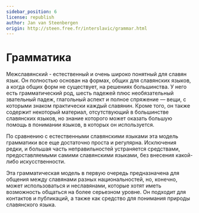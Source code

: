 ```yaml
---
sidebar_position: 6
license: republish
author: Jan van Steenbergen
origin: http://steen.free.fr/interslavic/grammar.html
---
```



# Грамматика

Межславянский - естественный и очень широко понятный для славян язык. Он полностью основан на формах, общих для славянских языков, а когда общих форм не существует, на решениях большинства. У него есть грамматический род, шесть падежей плюс необязательный звательный падеж, глагольный аспект и полное спряжение — вещи, с которыми знаком практически каждый славянин. Кроме того, он также содержит некоторый материал, отсутствующий в большинстве славянских языков, но знание которого может оказать большую помощь в понимании языков, в которых он используется.

По сравнению с естественными славянскими языками эта модель грамматики все еще достаточно проста и регулярна. Исключения редки, и большая часть неправильностей устраняется средствами, предоставляемыми самими славянскими языками, без внесения какой-либо искусственности.

Эта грамматическая модель в первую очередь предназначена для общения между славянами разных национальностей, но, конечно, может использоваться и неславянами, которые хотят иметь возможность общаться на более серьезном уровне. Он подходит для контактов и публикаций, а также как средство для понимания природы славянского языка.

<DocCardList />

